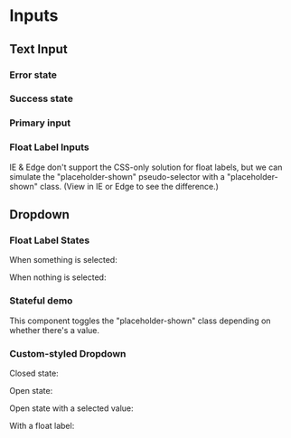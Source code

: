
# Inputs

## Text Input

<ComponentDemo>
    <TextInput id="username1" placeholder="Enter text..."/>
</ComponentDemo>

### Error state

<ComponentDemo>
    <TextInput id="username2" error/>
</ComponentDemo>

### Success state

<ComponentDemo>
    <TextInput id="username3" success/>
</ComponentDemo>

### Primary input

<ComponentDemo>
    <TextInput id="primary" defaultValue="495837" primary/>
</ComponentDemo>

### Float Label Inputs

<ComponentDemo>
    <FloatLabelTextInput label="Username" id="username4"/>
</ComponentDemo>

<ComponentDemo>
    <FloatLabelPasswordInput label="Password" id="password1"/>
</ComponentDemo>

IE & Edge don't support the CSS-only solution for float labels, but we can simulate the "placeholder-shown" pseudo-selector with a "placeholder-shown" class. (View in IE or Edge to see the difference.)

<ComponentDemo>
    <FloatLabelTextInput inputClassName="placeholder-shown" label="Username" id="username5"/>
</ComponentDemo>

## Dropdown

<ComponentDemo>
    <Dropdown
        placeholder="Select one"
        options={[ "First Value", "Second Value", "Third Value", "Fourth Value" ]}
    />
</ComponentDemo>

### Float Label States

When something is selected:

<ComponentDemo>
    <FloatLabelDropdown
        label="Select one"
        id="float-label-dropdown"
        options={[ "First Value", "Second Value", "Third Value", "Fourth Value" ]}
    />
</ComponentDemo>

When nothing is selected:

<ComponentDemo>
    <FloatLabelDropdown
        inputClassName="placeholder-shown"
        label="Select one"
        options={[ "First Value", "Second Value", "Third Value", "Fourth Value" ]}
    />
</ComponentDemo>

### Stateful demo

This component toggles the "placeholder-shown" class depending on whether there's a value.

<ComponentDemo>
    <FloatLabelDropdownDemo
        label="Select one"
        options={[ "First Value", "Second Value", "Third Value", "Fourth Value" ]}
    />
</ComponentDemo>

### Custom-styled Dropdown

Closed state:

<ComponentDemo>
    <DropdownCustom
        placeholder="Select one"
        options={[ "First Value", "Second Value", "Third Value", "Fourth Value" ]}
    />
</ComponentDemo>

Open state:

<ComponentDemo>
    <DropdownCustom
        placeholder="Select one"
        open
        options={[ "First Value", "Second Value", "Third Value", "Fourth Value" ]}
    />
</ComponentDemo>

Open state with a selected value:

<ComponentDemo>
    <DropdownCustom
        placeholder="Select one"
        open
        options={[ "First Value", "Second Value", "Third Value", "Fourth Value" ]}
        value="Third Value"
    />
</ComponentDemo>

With a float label:

<ComponentDemo>
    <FloatLabelDropdownCustom
        label="Select one"
        options={[ "First Value", "Second Value", "Third Value", "Fourth Value" ]}
    />
</ComponentDemo>

<ComponentDemo>
    <FloatLabelDropdownCustom
        label="Select one"
        options={[ "First Value", "Second Value", "Third Value", "Fourth Value" ]}
        value="Third Value"
    />
</ComponentDemo>

<ComponentDemo>
    <FloatLabelDropdownCustom
        label="Select one"
        open
        options={[ "First Value", "Second Value", "Third Value", "Fourth Value" ]}
        value="Third Value"
    />
</ComponentDemo>
